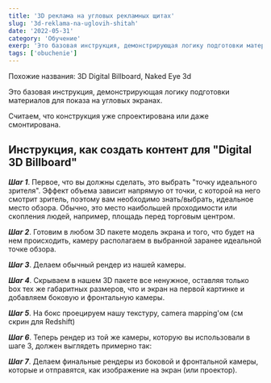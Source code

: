```yaml
---
title: '3D реклама на угловых рекламных щитах'
slug: '3d-reklama-na-uglovih-shitah'
date: '2022-05-31'
category: 'Обучение'
exerp: 'Это базовая инструкция, демонстрирующая логику подготовки материалов для показа на угловых экранах...'
tags: ['obuchenie']
---
```

Похожие названия: 3D Digital Billboard, Naked Eye 3d

Это базовая инструкция, демонстрирующая логику подготовки материалов для показа на угловых экранах.

Считаем, что конструкция уже спроектирована или даже смонтирована.

 
## Инструкция, как создать контент для "Digital 3D Billboard"

***Шаг 1***. Первое, что вы должны сделать, это выбрать "точку идеального зрителя". Эффект объема зависит напрямую от точки, с которой на него смотрит зритель, поэтому вам необходимо знать/выбрать, идеальное место обзора. Обычно, это место наибольшей проходимости или скопления людей, например, площадь перед торговым центром.

 
***Шаг 2***. Готовим в любом 3D пакете модель экрана и того, что будет на нем происходить, камеру располагаем в выбранной заранее идеальной точке обзора. 
<CustomImage alt="Naked Eye Tutorial" src="https://utfs.io/f/57087c20-dbfe-4702-8e6a-613b7aecda2d-lpcb6r.png" />


***Шаг 3***. Делаем обычный рендер из нашей камеры.
<CustomImage alt="Naked Eye Tutorial" src="https://utfs.io/f/8e56996e-d4e2-4c64-b79d-0ebd6cbbd845-3et1iq.png" />


***Шаг 4***. Скрываем в нашем 3D пакете все ненужное, оставляя только box тех же габаритных размеров, что и экран на первой картинке и добавляем боковую и фронтальную камеры. 
<CustomImage alt="Naked Eye Tutorial" src="https://utfs.io/f/f69d9b64-892d-4f2b-8e55-a7969b06a3b0-czih42.png" />


***Шаг 5***. На бокс проецируем нашу текстуру, camera mapping'ом (см скрин для Redshift) 
<CustomImage alt="Naked Eye Tutorial" src="https://utfs.io/f/0a88a537-b658-47f0-a4b3-23ff48fcaa91-abfj0n.png" />


***Шаг 6***. Теперь рендер из той же камеры, которую вы использовали в шаге 3, должен выглядеть примерно так: 
<CustomImage alt="Naked Eye Tutorial" src="https://utfs.io/f/52820c4c-4c0c-4b07-a453-9bd6dd867d27-ugi919.png" />


***Шаг 7***. Делаем финальные рендеры из боковой и фронтальной камеры, которые и отправятся, как изображение на экран (или проектор).
<CustomImage alt="Naked Eye Tutorial" src="https://utfs.io/f/a1dc1911-7dad-4ae8-9282-635b7c346d5b-i98hfe.png" />